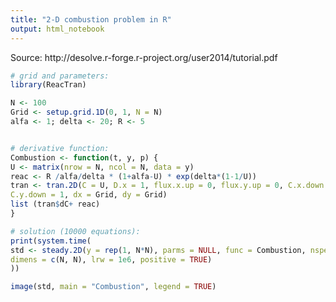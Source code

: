 ```yaml
---
title: "2-D combustion problem in R"
output: html_notebook
---
```


Source: http://desolve.r-forge.r-project.org/user2014/tutorial.pdf

```r
# grid and parameters:
library(ReacTran)

N <- 100
Grid <- setup.grid.1D(0, 1, N = N)
alfa <- 1; delta <- 20; R <- 5


# derivative function:
Combustion <- function(t, y, p) {
U <- matrix(nrow = N, ncol = N, data = y)
reac <- R /alfa/delta * (1+alfa-U) * exp(delta*(1-1/U))
tran <- tran.2D(C = U, D.x = 1, flux.x.up = 0, flux.y.up = 0, C.x.down = 1,
C.y.down = 1, dx = Grid, dy = Grid)
list (tran$dC+ reac)
}

# solution (10000 equations):
print(system.time(
std <- steady.2D(y = rep(1, N*N), parms = NULL, func = Combustion, nspec = 1,
dimens = c(N, N), lrw = 1e6, positive = TRUE)
))

```

```r
image(std, main = "Combustion", legend = TRUE)
```

